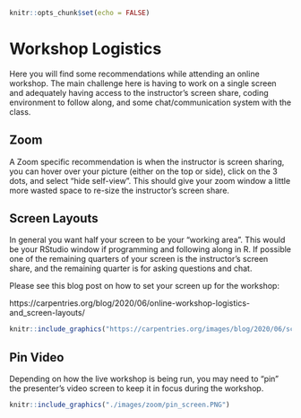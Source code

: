 ```r
knitr::opts_chunk$set(echo = FALSE)
```

# Workshop Logistics {-}

Here you will find some recommendations while attending an online workshop.
The main challenge here is having to work on a single screen and adequately having access to
the instructor's screen share,
coding environment to follow along,
and some chat/communication system with the class.

## Zoom {-}

A Zoom specific recommendation is when the instructor is screen sharing,
you can hover over your picture (either on the top or side),
click on the 3 dots,
and select "hide self-view".
This should give your zoom window a little more wasted space to re-size the instructor's screen share.

## Screen Layouts {-}

In general you want half your screen to be your "working area".
This would be your RStudio window if programming and following along in R.
If possible one of the remaining quarters of your screen is the instructor's screen share,
and the remaining quarter is for asking questions and chat.

Please see this blog post on how to set your screen up for the workshop:

https://carpentries.org/blog/2020/06/online-workshop-logistics-and_screen-layouts/


```r
knitr::include_graphics("https://carpentries.org/images/blog/2020/06/screen_layouts/01-student-with_participantlist.jpg")
```

## Pin Video {-}

Depending on how the live workshop is being run,
you may need to "pin" the presenter's video screen to keep it in focus during the workshop.

```r
knitr::include_graphics("./images/zoom/pin_screen.PNG")
```
